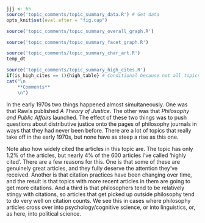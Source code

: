 ```r
jjj <- 65
source('topic_comments/topic_summary_data.R') # Get data
opts_knit$set(eval.after = "fig.cap")
```

```r
source('topic_comments/topic_summary_overall_graph.R')
```

```r

source('topic_comments/topic_summary_facet_graph.R')
```

```r

source('topic_comments/topic_summary_char_art.R')
temp_dt
```

```r
source('topic_comments/topic_summary_high_cites.R')
if(is_high_cites == 1){high_table} # Conditional because not all topics have high cites
cat("\n
	**Comments**
	\n")
```

In the early 1970s two things happened almost simultaneously. One was that Rawls published _A Theory of Justice_. The other was that _Philosophy and Public Affairs_ launched. The effect of these two things was to push questions about distributive justice onto the pages of philosophy journals in ways that they had never been before. There are a lot of topics that really take off in the early 1970s, but none have as steep a rise as this one.

Note also how widely cited the articles in this topic are. The topic has only 1.2% of the articles, but nearly 4% of the 600 articles I've called 'highly cited'. There are a few reasons for this. One is that some of these are genuinely great articles, and they fully deserve the attention they've received. Another is that citation practices have been changing over time, and the result is that topics with more recent articles in them are going to get more citations. And a third is that philosophers tend to be relatively stingy with citations, so articles that get picked up outside philosophy tend to do very well on citation counts. We see this in cases where philosophy articles cross over into psychology/cognitive science, or into linguistics, or, as here, into political science.